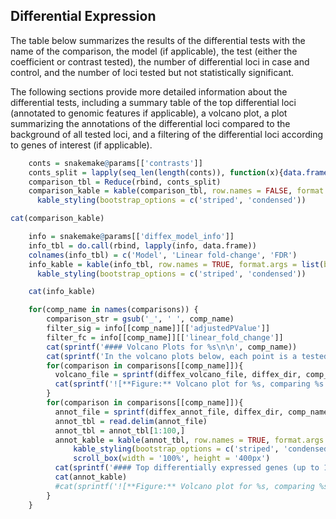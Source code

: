 ## Differential Expression

The table below summarizes the results of the differential tests with the name of the comparison, the model (if applicable), the test (either the coefficient or contrast tested), the number of differential loci in case and control, and the number of loci tested but not statistically significant.

The following sections provide more detailed information about the differential tests, including a summary table of the top differential loci (annotated to genomic features if applicable), a volcano plot, a plot summarizing the annotations of the differential loci compared to the background of all tested loci, and a filtering of the differential loci according to genes of interest (if applicable).

```r
    conts = snakemake@params[['contrasts']]
    conts_split = lapply(seq_len(length(conts)), function(x){data.frame(model = names(conts)[[x]], comparisons = conts[[x]])})
    comparison_tbl = Reduce(rbind, conts_split)
    comparison_kable = kable(comparison_tbl, row.names = FALSE, format.args = list(big.mark = ',', scientific = FALSE)) %>%
      kable_styling(bootstrap_options = c('striped', 'condensed'))
```

```r
cat(comparison_kable)
```


```r
    info = snakemake@params[['diffex_model_info']]
    info_tbl = do.call(rbind, lapply(info, data.frame))
    colnames(info_tbl) = c('Model', 'Linear fold-change', 'FDR')
    info_kable = kable(info_tbl, row.names = TRUE, format.args = list(big.mark = ',', scientific = FALSE)) %>%
      kable_styling(bootstrap_options = c('striped', 'condensed'))
```

```r
    cat(info_kable)
```

```r
    for(comp_name in names(comparisons)) {
        comparison_str = gsub('_', ' ', comp_name)
        filter_sig = info[[comp_name]][['adjustedPValue']]
        filter_fc = info[[comp_name]][['linear_fold_change']]
        cat(sprintf('#### Volcano Plots for %s\n\n', comp_name))
        cat(sprintf('In the volcano plots below, each point is a tested locus. A gene is considered to be differentially expressed if FDR < %s and | linear fold-change | > %s. Points are colored according to the direction of differential expression with the total number of loci indicated in the legend. The vertical lines correspond to the fold-change cutoff. \n\n', filter_sig, filter_fc))
        for(comparison in comparisons[[comp_name]]){
          volcano_file = sprintf(diffex_volcano_file, diffex_dir, comp_name, comparison)
          cat(sprintf('![**Figure:** Volcano plot for %s, comparing %s.](%s) \n\n', comp_name, comparison, volcano_file))
        }
        for(comparison in comparisons[[comp_name]]){
          annot_file = sprintf(diffex_annot_file, diffex_dir, comp_name, comparison)
          annot_tbl = read.delim(annot_file)
          annot_tbl = annot_tbl[1:100,]
          annot_kable = kable(annot_tbl, row.names = TRUE, format.args = list(big.mark = ',', scientific = FALSE)) %>%
              kable_styling(bootstrap_options = c('striped', 'condensed')) %>%
              scroll_box(width = '100%', height = '400px')
          cat(sprintf('#### Top differentially expressed genes (up to 100) for %s, comparison %s \n\n', comp_name, comparison))
          cat(annot_kable)
          #cat(sprintf('![**Figure:** Volcano plot for %s, comparing %s.](%s) \n\n', comp_name, comparison, volcano_file))
        }
    }
```